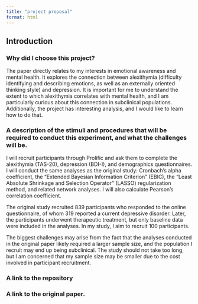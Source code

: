 ```yaml
---
title: "project proposal"
format: html
---
```


## Introduction

### Why did I choose this project?

The paper directly relates to my interests in emotional awareness and mental health. It explores the connection between alexithymia (difficulty identifying and describing emotions, as well as an externally oriented thinking style) and depression. It is important for me to understand the extent to which alexithymia correlates with mental health, and I am particularly curious about this connection in subclinical populations. Additionally, the project has interesting analysis, and I would like to learn how to do that. 

### A description of the stimuli and procedures that will be required to conduct this experiment, and what the challenges will be.

I will recruit participants through Prolific and ask them to complete the alexithymia (TAS-20), depression (BDI-I), and demographics questionnaires. I will conduct the same analyses as the original study: Cronbach’s alpha coefficient, the “Extended Bayesian Information Criterion” (EBIC), the “Least Absolute Shrinkage and Selection Operator” (LASSO) regularization method, and related network analyses. I will also calculate Pearson’s correlation coefficient.

The original study recruited 839 participants who responded to the online questionnaire, of whom 319 reported a current depressive disorder. Later, the participants underwent therapeutic treatment, but only baseline data were included in the analyses. In my study, I aim to recruit 100 participants.

The biggest challenges may arise from the fact that the analyses conducted in the original paper likely required a larger sample size, and the population I recruit may end up being subclinical. The study should not take too long, but I am concerned that my sample size may be smaller due to the cost involved in participant recruitment.

### A link to the repository
### A link to the original paper.
